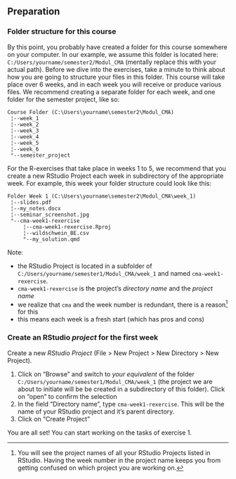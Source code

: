 ## Preparation {#w1-preparation}

### Folder structure for this course {#folder-structure}

By this point, you probably have created a folder for this course somewhere on your computer. In our example, we assume this folder is located here: `C:/Users/yourname/semester2/Modul_CMA` (mentally replace this with your actual path). Before we dive into the exercises, take a minute to think about how you are going to structure your files in this folder. This course will take place over 6 weeks, and in each week you will receive or produce various files. We recommend creating a separate folder for each week, and one folder for the semester project, like so:

```
Course Folder (C:\Users\yourname\semester2\Modul_CMA)
 ¦--week_1                                                
 ¦--week_2                                                
 ¦--week_3                                                
 ¦--week_4                                                
 ¦--week_5                                                
 ¦--week_6                                                
 °--semester_project 
```

For the R-exercises that take place in weeks 1 to 5, we recommend that you create a new RStudio Project each week in subdirectory of the appropriate week. For example, this week your folder structure could look like this: 

```
Folder Week 1 (C:\Users\yourname\semester2\Modul_CMA\week_1)
 ¦--slides.pdf                                                  
 ¦--my_notes.docx                                               
 ¦--seminar_screenshot.jpg                                      
 °--cma-week1-rexercise                                             
     ¦--cma-week1-rexercise.Rproj                                   
     ¦--wildschwein_BE.csv                                      
     °--my_solution.qmd   
```

Note: 

- the RStudio Project is located in a subfolder of `C:/Users/yourname/semester1/Modul_CMA/week_1` and named `cma-week1-rexercise`.
- `cma-week1-rexercise` is the project's *directory name* and the *project name*
- we realize that `cma` and the week number is redundant, there is a reason[^redundancy] for this
- this means each week is a fresh start (which has pros and cons)

[^redundancy]: You will see the project names of all your RStudio Projects listed in RStudio. Having the week number in the project name keeps you from getting confused on which project you are working on.

### Create an RStudio *project* for the first week

Create a new *RStudio Project* (File > New Project > New Directory > New Project). 

1. Click on "Browse" and switch to *your equivalent* of the folder `C:/Users/yourname/semester1/Modul_CMA/week_1` (the project we are about to initiate will be be created in a subdirectory of this folder). Click on "open" to confirm the selection
2. In the field "Directory name", type `cma-week1-rexercise`. This will be the name of your RStudio project and it's parent directory.
3. Click on "Create Project"

You are all set! You can start working on the tasks of exercise 1.


